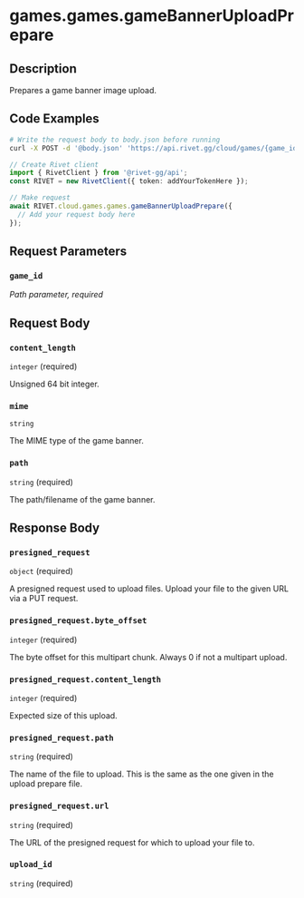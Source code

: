

# games.games.gameBannerUploadPrepare

## Description

Prepares a game banner image upload.


## Code Examples

<CodeGroup title='Request' tag='POST' label='https://api.rivet.gg/cloud/games/{game_id}/banner-upload/prepare'>

```bash {{ "title": "cURL" }}
# Write the request body to body.json before running
curl -X POST -d '@body.json' 'https://api.rivet.gg/cloud/games/{game_id}/banner-upload/prepare'
```

```ts
// Create Rivet client
import { RivetClient } from '@rivet-gg/api';
const RIVET = new RivetClient({ token: addYourTokenHere });

// Make request
await RIVET.cloud.games.games.gameBannerUploadPrepare({
  // Add your request body here
});
```

</CodeGroup>


## Request Parameters


### `game_id`

_Path parameter, required_





## Request Body

### `content_length`

`integer` (required)

Unsigned 64 bit integer.

### `mime`

`string`

The MIME type of the game banner.

### `path`

`string` (required)

The path/filename of the game banner.




## Response Body

### `presigned_request`

`object` (required)

A presigned request used to upload files. Upload your file to the given URL via a PUT request.

### `presigned_request.byte_offset`

`integer` (required)

The byte offset for this multipart chunk. Always 0 if not a multipart upload.

### `presigned_request.content_length`

`integer` (required)

Expected size of this upload.

### `presigned_request.path`

`string` (required)

The name of the file to upload. This is the same as the one given in the upload prepare file.

### `presigned_request.url`

`string` (required)

The URL of the presigned request for which to upload your file to.

### `upload_id`

`string` (required)



